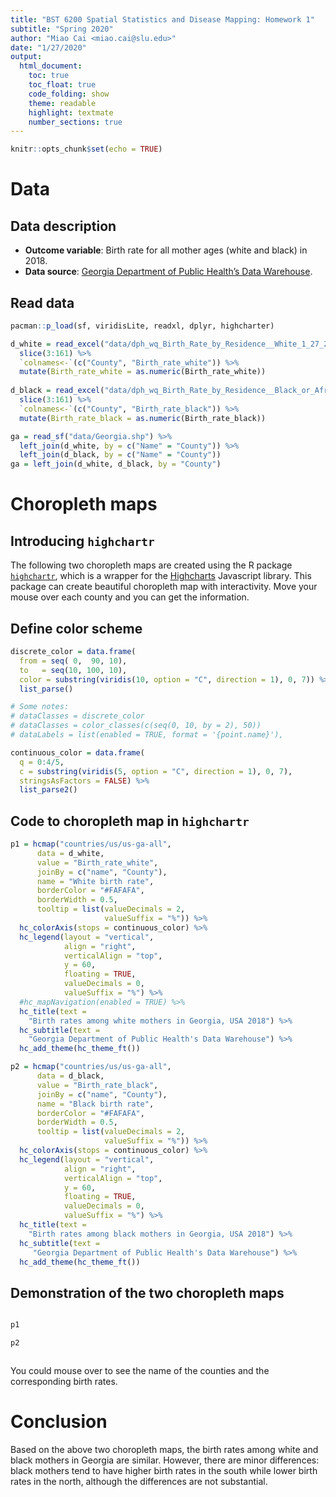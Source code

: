 ```yaml
---
title: "BST 6200 Spatial Statistics and Disease Mapping: Homework 1"
subtitle: "Spring 2020"
author: "Miao Cai <miao.cai@slu.edu>"
date: "1/27/2020"
output: 
  html_document:
    toc: true
    toc_float: true
    code_folding: show
    theme: readable
    highlight: textmate
    number_sections: true
---
```


```r
knitr::opts_chunk$set(echo = TRUE)
```

<style>
  .col2 {
    columns: 2 300px;         /* number of columns and width in pixels*/
    -webkit-columns: 2 300px; /* chrome, safari */
    -moz-columns: 2 300px;    /* firefox */
  }
</style>


Data
====
Data description
----------------
- **Outcome variable**: Birth rate for all mother ages (white and black) in 2018.
- **Data source**: [Georgia Department of Public Health's Data Warehouse](https://oasis.state.ga.us/oasis/webquery/qryBirth.aspx).


Read data
---------

```r
pacman::p_load(sf, viridisLite, readxl, dplyr, highcharter)

d_white = read_excel("data/dph_wq_Birth_Rate_by_Residence__White_1_27_20_05_21_45_601531_PM.xlsx") %>% 
  slice(3:161) %>% 
  `colnames<-`(c("County", "Birth_rate_white")) %>% 
  mutate(Birth_rate_white = as.numeric(Birth_rate_white))
  
d_black = read_excel("data/dph_wq_Birth_Rate_by_Residence__Black_or_African-American_1_27_20_05_21_58_397429_PM.xlsx") %>% 
  slice(3:161) %>% 
  `colnames<-`(c("County", "Birth_rate_black")) %>% 
  mutate(Birth_rate_black = as.numeric(Birth_rate_black))
```



```r
ga = read_sf("data/Georgia.shp") %>% 
  left_join(d_white, by = c("Name" = "County")) %>% 
  left_join(d_black, by = c("Name" = "County"))
ga = left_join(d_white, d_black, by = "County") 
```


Choropleth maps
===============
Introducing `highchartr`
------------------------
The following two choropleth maps are created using the R package [`highchartr`](https://cran.r-project.org/web/packages/highcharter/), which is a wrapper for the [Highcharts](https://www.highcharts.com/) Javascript library. This package can create beautiful choropleth map with interactivity. Move your mouse over each county and you can get the information.

Define color scheme
-------------------
```r
discrete_color = data.frame(
  from = seq( 0,  90, 10),
  to   = seq(10, 100, 10),
  color = substring(viridis(10, option = "C", direction = 1), 0, 7)) %>% 
  list_parse()

# Some notes:
# dataClasses = discrete_color
# dataClasses = color_classes(c(seq(0, 10, by = 2), 50))
# dataLabels = list(enabled = TRUE, format = '{point.name}'),
```

```r
continuous_color = data.frame(
  q = 0:4/5,
  c = substring(viridis(5, option = "C", direction = 1), 0, 7),
  stringsAsFactors = FALSE) %>% 
  list_parse2()
```

Code to choropleth map in `highchartr`
--------------------------------------
```r
p1 = hcmap("countries/us/us-ga-all", 
      data = d_white, 
      value = "Birth_rate_white",
      joinBy = c("name", "County"),
      name = "White birth rate",
      borderColor = "#FAFAFA", 
      borderWidth = 0.5,
      tooltip = list(valueDecimals = 2, 
                     valueSuffix = "%")) %>% 
  hc_colorAxis(stops = continuous_color) %>% 
  hc_legend(layout = "vertical", 
            align = "right", 
            verticalAlign = "top",
            y = 60,
            floating = TRUE, 
            valueDecimals = 0, 
            valueSuffix = "%") %>% 
  #hc_mapNavigation(enabled = TRUE) %>% 
  hc_title(text = 
    "Birth rates among white mothers in Georgia, USA 2018") %>% 
  hc_subtitle(text = 
    "Georgia Department of Public Health's Data Warehouse") %>% 
  hc_add_theme(hc_theme_ft())
```

```r
p2 = hcmap("countries/us/us-ga-all", 
      data = d_black, 
      value = "Birth_rate_black",
      joinBy = c("name", "County"),
      name = "Black birth rate",
      borderColor = "#FAFAFA", 
      borderWidth = 0.5,
      tooltip = list(valueDecimals = 2, 
                     valueSuffix = "%")) %>% 
  hc_colorAxis(stops = continuous_color) %>% 
  hc_legend(layout = "vertical", 
            align = "right", 
            verticalAlign = "top",
            y = 60,
            floating = TRUE, 
            valueDecimals = 0, 
            valueSuffix = "%") %>% 
  hc_title(text = 
    "Birth rates among black mothers in Georgia, USA 2018") %>% 
  hc_subtitle(text = 
     "Georgia Department of Public Health's Data Warehouse") %>% 
  hc_add_theme(hc_theme_ft())
```

Demonstration of the two choropleth maps
----------------------------------------
<div class="col2">
```r
p1
```


```r
p2
```
</div>

You could mouse over to see the name of the counties and the corresponding birth rates.


Conclusion
==========
Based on the above two choropleth maps, the birth rates among white and black mothers in Georgia are similar. However, there are minor differences: black mothers tend to have higher birth rates in the south while lower birth rates in the north, although the differences are not substantial.
